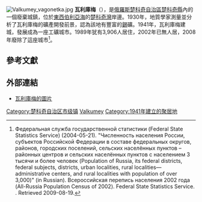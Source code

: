 {{Infobox Russian inhabited locality
|en_name=Valkumey
|ru_name=Валькумей
|loc_name1=Вылкынэй 
|loc_lang1=[[楚科奇語|楚科奇語]]
|image_skyline=Valkumey vagonetka.jpg
|image_caption=Mine wagons in Valkumey
|pushpin_label_position=right
|coordinates = {{coord|69|35|57|N|170|19|29|E|region:RU|display=inline,title}}
|federal_subject=[[楚科奇自治區|楚科奇自治區]]
|federal_subject_ref=<ref name="PopCensus" />
|adm_data_as_of=2009年10月
|adm_district_jur=[[恰翁區|恰翁區]]
|adm_district_jur_ref=<ref name="PopCensus" />
|inhabloc_cat=Inhabited locality
|inhabloc_cat_ref=<ref name="Law33" />
|inhabloc_type=Urban-type settlement
|inhabloc_type_ref=<ref name="Law33">Law #33, Article 14.2</ref>
<!----STATISTICS---->
|area_of_what=
|area_as_of=
|area_km2=
|pop_2002census=0
|pop_2002census_ref=<ref name="PopCensus">{{ru-pop-ref|2002Census}}</ref>

<!----HISTORY---->
|established_date=1941年
|established_title=
|established_date_ref=<ref name="dead">Dead-cities.ru [http://dead-cities.ru/city/Valkumey Entry on Valkumey] {{Wayback|url=http://dead-cities.ru/city/Valkumey |date=20091216031945 }} {{ru icon}}</ref>
|current_cat_date=
|current_cat_date_ref=

|abolished_date=1998年
|abolished_date_ref=<ref name="garant">[http://base.garant.ru/177401/ Постановление Правительства РФ от 2 февраля 1998 г. N 128 ''О мерах социальной защиты населения ликвидируемых поселков золотодобытчиков в Чукотском автономном округе''] {{Wayback|url=http://base.garant.ru/177401/ |date=20140714205306 }} (''Russian Federation Government resolution dated February 2, 1998 No. 128 on measures of social protection of the population of liquidating estates gold miners in the Chukotka Autonomous Okrug "Russian Federation Government resolution dated February 2, 1998 No. 128 on measures of social protection of the population of liquidating estates gold miners in the Chukotka Autonomous Okrug'').</ref>
<!----MISCELLANEA---->
|postal_codes=689400
|postal_codes_ref=
|dialing_codes=
|website=
|date=October 2009
}}

[[File:Valkumey_vagonetka.jpg|thumb]]
'''瓦利庫梅'''（{{lang-ru|Валькумей}}），是[[俄羅斯|俄羅斯]][[楚科奇自治區|楚科奇自治區]][[楚科奇縣|楚科奇縣]]內的一個廢棄城鎮，位於[[東西伯利亞海|東西伯利亞海]]的[[楚科奇灣|楚科奇灣]]岸邊。1930年，地質學家測量並分析了瓦利庫梅的礦產開發前景，認為該地有豐富的[[錫|錫]]礦。1941年，瓦利庫梅建城，發展成為一座工礦城市。1989年犹有3,906人居住，2002年已無人居，2008年廢除了這座城市<ref name="PopCensus">Федеральная служба государственной статистики (Federal State Statistics Service) (2004-05-21). "Численность населения России, субъектов Российской Федерации в составе федеральных округов, районов, городских поселений, сельских населённых пунктов – районных центров и сельских населённых пунктов с населением 3 тысячи и более человек (Population of Russia, its federal districts, federal subjects, districts, urban localities, rural localities—administrative centers, and rural localities with population of over 3,000)" (in Russian). Всероссийская перепись населения 2002 года (All-Russia Population Census of 2002). Federal State Statistics Service. {{cite web |url=http://perepis2002.ru/ct/html/TOM_01_04_1.htm |title=存档副本 |accessdate=2017-06-23 |archive-date=2018-12-25 |archive-url=https://web.archive.org/web/20181225132250/http://perepis2002.ru/ct/html/TOM_01_04_1.htm%0A |dead-url=no }}. Retrieved 2009-08-19.</ref>。

== 參考文獻 ==
{{reflist}}
== 外部連結 ==
* {{ru}}[http://foto.chukotken.ru/categories.php?cat_id=22&sessionid=s0fktvhcdk8vlq7c13rqcjug76 瓦利庫梅的圖片] {{Wayback|url=http://foto.chukotken.ru/categories.php?cat_id=22&sessionid=s0fktvhcdk8vlq7c13rqcjug76 |date=20190828001720 }}

{{russia-geo-stub}}

[[Category:楚科奇自治区市级镇|Category:楚科奇自治区市级镇]]
[[Category:西伯利亞鬼鎮|Valkumey]]
[[Category:1941年建立的聚居地|Category:1941年建立的聚居地]]